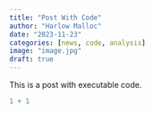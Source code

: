 ```yaml
---
title: "Post With Code"
author: "Harlow Malloc"
date: "2023-11-23"
categories: [news, code, analysis]
image: "image.jpg"
draft: true
---
```


This is a post with executable code.

```r
1 + 1
```
